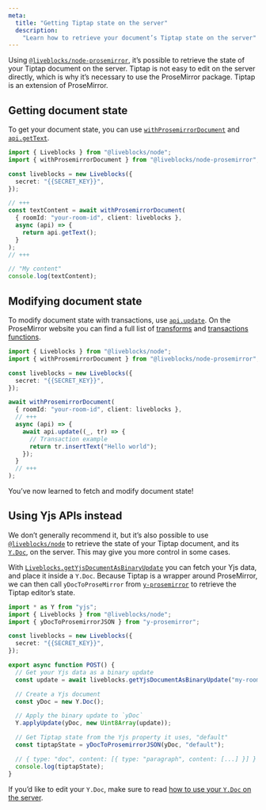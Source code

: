```yaml
---
meta:
  title: "Getting Tiptap state on the server"
  description:
    "Learn how to retrieve your document’s Tiptap state on the server"
---
```


Using
[`@liveblocks/node-prosemirror`](/docs/api-reference/liveblocks-node-prosemirror),
it’s possible to retrieve the state of your Tiptap document on the server.
Tiptap is not easy to edit on the server directly, which is why it’s necessary
to use the ProseMirror package. Tiptap is an extension of ProseMirror.

## Getting document state

To get your document state, you can use
[`withProsemirrorDocument`](/docs/api-reference/liveblocks-node-prosemirror#withProsemirrorDocument)
and
[`api.getText`](/docs/api-reference/liveblocks-node-prosemirror#api.getText).

```ts
import { Liveblocks } from "@liveblocks/node";
import { withProsemirrorDocument } from "@liveblocks/node-prosemirror";

const liveblocks = new Liveblocks({
  secret: "{{SECRET_KEY}}",
});

// +++
const textContent = await withProsemirrorDocument(
  { roomId: "your-room-id", client: liveblocks },
  async (api) => {
    return api.getText();
  }
);
// +++

// "My content"
console.log(textContent);
```

## Modifying document state

To modify document state with transactions, use
[`api.update`](/docs/api-reference/liveblocks-node-prosemirror#api.update). On
the ProseMirror website you can find a full list of
[transforms](https://prosemirror.net/docs/ref/#transform.Document_transforms)
and
[transactions functions](https://prosemirror.net/docs/ref/#state.Transaction).

```ts
import { Liveblocks } from "@liveblocks/node";
import { withProsemirrorDocument } from "@liveblocks/node-prosemirror";

const liveblocks = new Liveblocks({
  secret: "{{SECRET_KEY}}",
});

await withProsemirrorDocument(
  { roomId: "your-room-id", client: liveblocks },
  // +++
  async (api) => {
    await api.update((_, tr) => {
      // Transaction example
      return tr.insertText("Hello world");
    });
  }
  // +++
);
```

You’ve now learned to fetch and modify document state!

## Using Yjs APIs instead

We don’t generally recommend it, but it’s also possible to use
[`@liveblocks/node`](/docs/api-reference/liveblocks-node) to retrieve the state
of your Tiptap document, and its [`Y.Doc`](https://docs.yjs.dev/api/y.doc), on
the server. This may give you more control in some cases.

With
[`Liveblocks.getYjsDocumentAsBinaryUpdate`](/docs/api-reference/liveblocks-node#get-rooms-roomId-ydoc-binary)
you can fetch your Yjs data, and place it inside a `Y.Doc`. Because Tiptap is a
wrapper around ProseMirror, we can then call `yDocToProseMirror` from
[`y-prosemirror`](https://github.com/yjs/y-prosemirror) to retrieve the Tiptap
editor’s state.

```ts
import * as Y from "yjs";
import { Liveblocks } from "@liveblocks/node";
import { yDocToProsemirrorJSON } from "y-prosemirror";

const liveblocks = new Liveblocks({
  secret: "{{SECRET_KEY}}",
});

export async function POST() {
  // Get your Yjs data as a binary update
  const update = await liveblocks.getYjsDocumentAsBinaryUpdate("my-room-name");

  // Create a Yjs document
  const yDoc = new Y.Doc();

  // Apply the binary update to `yDoc`
  Y.applyUpdate(yDoc, new Uint8Array(update));

  // Get Tiptap state from the Yjs property it uses, "default"
  const tiptapState = yDocToProsemirrorJSON(yDoc, "default");

  // { type: "doc", content: [{ type: "paragraph", content: [...] }] }
  console.log(tiptapState);
}
```

If you’d like to edit your `Y.Doc`, make sure to read
[how to use your `Y.Doc` on the server](/docs/guides/how-to-use-your-ydoc-on-the-server).
